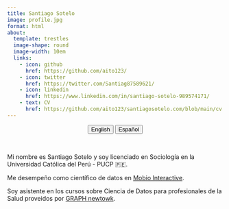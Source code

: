 ```yaml
---
title: Santiago Sotelo
image: profile.jpg
format: html
about:
  template: trestles
  image-shape: round
  image-width: 10em
  links: 
    - icon: github
      href: https://github.com/aito123/
    - icon: twitter
      href: https://twitter.com/Santiag87589621/
    - icon: linkedin
      href: https://www.linkedin.com/in/santiago-sotelo-989574171/
    - text: CV
      href: https://github.com/aito123/santiagosotelo.com/blob/main/cv.pdf
---
```


<center><a href="index.html"> <button type="button" class="btn btn-secondary me-md-2 btn-sm">English</button></a> <a href="index-es.html"><button type="button" class="btn btn-primary me-md-2 btn-sm">Español</button></a></center>

<br>

Mi nombre es Santiago Sotelo y soy licenciado en Sociología en la \nPontificia Universidad Católica del Perú - PUCP 🇵🇪.

Me desempeño como científico de datos en [Mobio Interactive](https://www.mobiointeractive.com/portfolio/items/santiago-sotelo-data-scientist).

Soy asistente en los cursos sobre Ciencia de Datos para profesionales de la Salud proveidos por [GRAPH newtowk](https://thegraphcourses.org/members/ssotelo001/).
